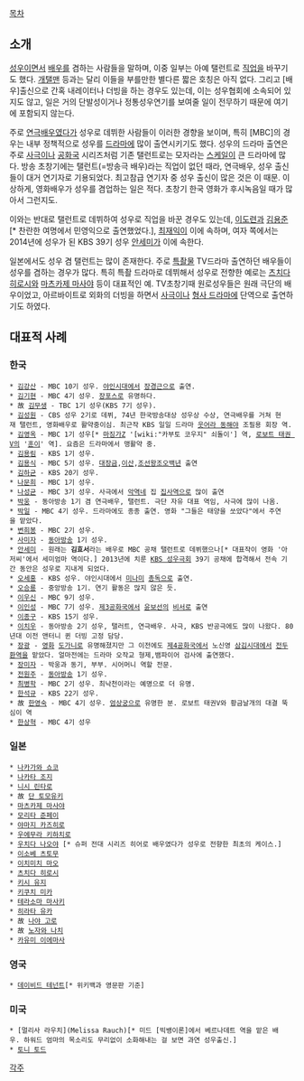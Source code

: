 [[목차]]
== 소개 ==
[[성우]]이면서 [[배우]]를 겸하는 사람들을 말하며, 이중 일부는 아예 탤런트로 [[직업]]을 바꾸기도 했다. [[개탤맨]] 등과는 달리 이들을 부를만한 별다른 짧은 호칭은 아직 없다. 그리고 [배우]출신으로 간혹 내레이터나 더빙을 하는 경우도 있는데, 이는 성우협회에 소속되어 있지도 않고, 일은 거의 단발성이거나 정통성우연기를 보여줄 일이 전무하기 때문에 여기에 포함되지 않는다. 

주로 [[연극]][[배우]]였다가 성우로 데뷔한 사람들이 이러한 경향을 보이며, 특히 [MBC]의 경우는 내부 정책적으로 성우를 [[드라마]]에 많이 출연시키기도 했다. 성우의 드라마 출연은 주로 [[사극]]이나 [[공화국]] 시리즈처럼 기존 탤런트로는 모자라는 [[스케일]]이 큰 드라마에 많다. 방송 초창기에는 탤런트(=방송극 배우)라는 직업이 없던 때라, 연극배우, 성우 출신들이 대거 연기자로 기용되었다. 최고참급 연기자 중 성우 출신이 많은 것은 이 때문. 이상하게, 영화배우가 성우를 겸업하는 일은 적다. 초창기 한국 영화가 후시녹음일 때가 많아서 그런지도.

이와는 반대로 탤런트로 데뷔하여 성우로 직업을 바꾼 경우도 있는데, [[이도련]]과 [[김용준]][* 찬란한 여명에서 민영익으로 출연했었다.], [[최재익]]이 이에 속하며, 여자 쪽에서는 2014년에 성우가 된 KBS 39기 성우 [[안세미]]가 이에 속한다.

일본에서도 성우 겸 탤런트는 많이 존재한다. 주로 [[특촬물]] TV드라마 출연하던 배우들이 성우를 겸하는 경우가 많다. 특히 특촬 드라마로 데뷔해서 성우로 전향한 예로는 [[츠치다 히로시]]와 [[마츠카제 마사야]] 등이 대표적인 예. TV초창기때 원로성우들은 원래 극단의 배우이었고, 아르바이트로 외화의 더빙을 하면서 [[사극]]이나 [[형사 드라마]]에 단역으로 출연하기도 하였다. 

== 대표적 사례 ==
=== 한국 ===
 * [[김강산]] - MBC 10기 성우. [[야인시대]]에서 [[장경근]]으로 출연.
 * [[김기현(성우)|김기현]] - MBC 4기 성우. [[장포스]]로 유명하다.
 * 故 [[김무생]] - TBC 1기 성우(KBS 7기 성우).  
 * [[김성원]] - CBS 성우 2기로 데뷔, 74년 한국방송대상 성우상 수상, 연극배우를 거쳐 현재 탤런트, 영화배우로 활약중이심. 최근작 KBS 일일 드라마 [[웃어라 동해야]] 조필용 회장 역.
 * [[김영옥]] - MBC 1기 성우[* [[마징가Z]] '[wiki:"카부토 코우지" 쇠돌이'] 역, [[로보트 태권 V]]의 '[[훈이]]' 역]. 요즘은 드라마에서 맹활약 중.
 * [[김용림]] - KBS 1기 성우.
 * [[김용식]] - MBC 5기 성우. [[대장금]],[[이산]],[[조선왕조오백년]] 출연
 * [[김하균]] - KBS 20기 성우.
 * [[나문희]] - MBC 1기 성우.
 * [[나성균]] - MBC 3기 성우. 사극에서 [[악역]]네 집 [[집사]]역으로 많이 출연
 * [[박웅]] - 동아방송 1기 겸 연극배우, 탤런트. 극단 자유 대표 역임, 사극에 많이 나옴.
 * [[박일]] - MBC 4기 성우. 드라마에도 종종 출연. 영화 "그들은 태양을 쏘았다"에서 주연을 맡았다.
 * [[변희봉]] - MBC 2기 성우.
 * [[사미자]] - [[동아방송]] 1기 성우.
 * [[안세미]] - 원래는 '''김효서'''라는 배우로 MBC 공채 탤런트로 데뷔했으나[* 대표작이 영화 '아저씨'에서 세미엄마 역이다.] 2013년에 치룬 [[KBS 성우극회]] 39기 공채에 합격해서 전속 기간 동안은 성우로 지내게 되었다.
 * [[오세홍]] - KBS 성우. 야인시대에서 [[미나미]] [[총독]]으로 출연.
 * [[오승룡]] - 중앙방송 1기. 연기 활동은 많지 않은 듯.
 * [[이우신]] - MBC 9기 성우. 
 * [[이인성]] - MBC 7기 성우. [[제3공화국]]에서 [[윤보선]]의 [[비서]]로 출연
 * [[이종구]] - KBS 15기 성우.
 * [[이치우]] - 동아방송 2기 성우, 탤러트, 연극배우. 사극, KBS 반공극에도 많이 나왔다. 80년대 이전 앤터니 퀸 더빙 고정 담당.
 * [[장광]] - [[영화]] [[도가니]]로 유명해졌지만 그 이전에도 [[제4공화국]]에서 노신영 [[삼김시대]]에서 [[전두환]]역을 맡았다. 얼마전에는 드라마 오작교 형제,뱀파이어 검사에 출연했다.
 * [[장미자]] - 박웅과 동기, 부부. 시어머니 역할 전문.
 * [[전원주]] - [[동아방송]] 1기 성우.
 * [[최병학]] - MBC 2기 성우. 최낙천이라는 예명으로 더 유명.
 * [[한석규]] - KBS 22기 성우.
 * 故 [[한영숙]] - MBC 4기 성우. [[엄상궁]]으로 유명한 분. 로보트 태권V와 황금날개의 대결 뚝심이 역
 * [[한상혁]] - MBC 4기 성우 
 
=== 일본 ===
 * [[나카가와 쇼코]]
 * [[나카타 조지]]
 * [[니시 린타로]]
 * 故 [[단 토모유키]]
 * [[마츠카제 마사야]]
 * [[모리타 준페이]]
 * [[야마지 카즈히로]]
 * [[우에무라 키하치로]]
 * [[우치다 나오야]] [* 슈퍼 전대 시리즈 히어로 배우였다가 성우로 전향한 최초의 케이스.]
 * [[이소베 츠토무]]
 * [[이치미치 마오]]
 * [[츠치다 히로시]]
 * [[키시 유지]]
 * [[키쿠치 미카]]
 * [[테라소마 마사키]]
 * [[히라타 유카]]
 * 故 [[나야 고로]]
 * 故 [[노자와 나치]]
 * [[카유미 이에마사]]

=== 영국 ===
 * [[데이비드 테넌트]][* 위키백과 영문판 기준]

=== 미국 ===
 * [멀리사 라우치](Melissa Rauch)[* 미드 [빅뱅이론]에서 베르나데트 역을 맡은 배우. 하워드 엄마의 목소리도 무리없이 소화해내는 걸 보면 과연 성우출신.]
 * [[토니 토드]]

[[각주]]
